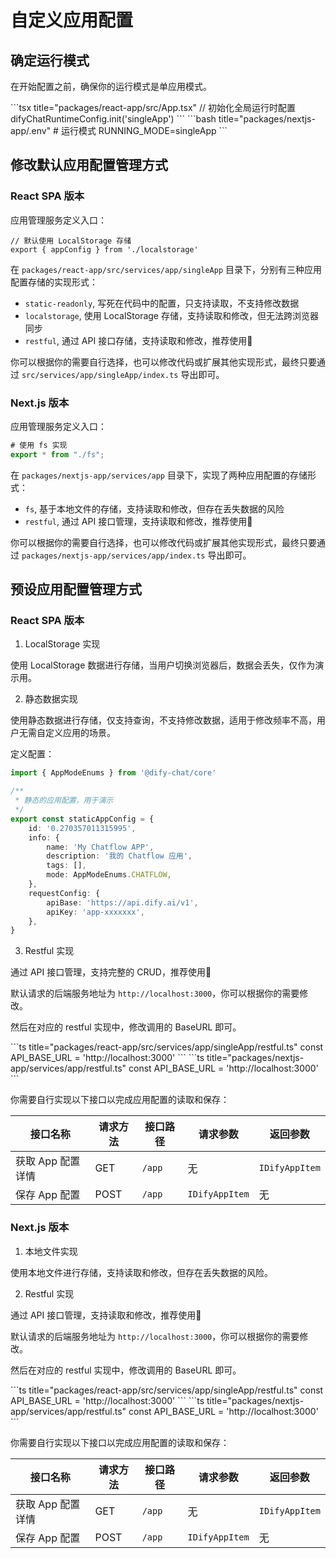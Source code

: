 
# 自定义应用配置

## 确定运行模式

在开始配置之前，确保你的运行模式是单应用模式。

<Tabs>
  <Tab label="React SPA">
```tsx title="packages/react-app/src/App.tsx"
// 初始化全局运行时配置
difyChatRuntimeConfig.init('singleApp')
```
	</Tab>
  <Tab label="Next.js">
```bash title="packages/nextjs-app/.env"
# 运行模式
RUNNING_MODE=singleApp
```
	</Tab>
</Tabs>

## 修改默认应用配置管理方式

### React SPA 版本

应用管理服务定义入口：

```tsx title="packages/react-app/src/services/app/singleApp/index.ts"
// 默认使用 LocalStorage 存储
export { appConfig } from './localstorage'
```

在 `packages/react-app/src/services/app/singleApp` 目录下，分别有三种应用配置存储的实现形式：

- `static-readonly`, 写死在代码中的配置，只支持读取，不支持修改数据
- `localstorage`, 使用 LocalStorage 存储，支持读取和修改，但无法跨浏览器同步
- `restful`, 通过 API 接口存储，支持读取和修改，推荐使用🌟

你可以根据你的需要自行选择，也可以修改代码或扩展其他实现形式，最终只要通过 `src/services/app/singleApp/index.ts` 导出即可。

### Next.js 版本

应用管理服务定义入口：

```ts title="packages/nextjs-appservices/app/index.ts"
# 使用 fs 实现
export * from "./fs";
```

在 `packages/nextjs-app/services/app` 目录下，实现了两种应用配置的存储形式：

- `fs`, 基于本地文件的存储，支持读取和修改，但存在丢失数据的风险
- `restful`, 通过 API 接口管理，支持读取和修改，推荐使用🌟

你可以根据你的需要自行选择，也可以修改代码或扩展其他实现形式，最终只要通过 `packages/nextjs-app/services/app/index.ts` 导出即可。

## 预设应用配置管理方式

### React SPA 版本

1. LocalStorage 实现

使用 LocalStorage 数据进行存储，当用户切换浏览器后，数据会丢失，仅作为演示用。

2. 静态数据实现

使用静态数据进行存储，仅支持查询，不支持修改数据，适用于修改频率不高，用户无需自定义应用的场景。

定义配置：

```ts title="packages/react-app/src/services/app/singleApp/static-readonly/data.ts"
import { AppModeEnums } from '@dify-chat/core'

/**
 * 静态的应用配置，用于演示
 */
export const staticAppConfig = {
	id: '0.270357011315995',
	info: {
		name: 'My Chatflow APP',
		description: '我的 Chatflow 应用',
		tags: [],
		mode: AppModeEnums.CHATFLOW,
	},
	requestConfig: {
		apiBase: 'https://api.dify.ai/v1',
		apiKey: 'app-xxxxxxx',
	},
}
```

3. Restful 实现

通过 API 接口管理，支持完整的 CRUD，推荐使用🌟

默认请求的后端服务地址为 `http://localhost:3000`，你可以根据你的需要修改。

然后在对应的 restful 实现中，修改调用的 BaseURL 即可。

<Tabs>
  <Tab label="React SPA">
```ts title="packages/react-app/src/services/app/singleApp/restful.ts"
const API_BASE_URL = 'http://localhost:3000'
```
	</Tab>
  <Tab label="Next.js">
```ts title="packages/nextjs-app/services/app/restful.ts"
const API_BASE_URL = 'http://localhost:3000'
```
	</Tab>
</Tabs>

你需要自行实现以下接口以完成应用配置的读取和保存：

| 接口名称 | 请求方法 | 接口路径 | 请求参数 | 返回参数 |
|---------|----------|----------|----------|----------|
| 获取 App 配置详情 | GET | `/app` | 无 | `IDifyAppItem` |
| 保存 App 配置 | POST | `/app` | `IDifyAppItem` | 无 |

### Next.js 版本

1. 本地文件实现

使用本地文件进行存储，支持读取和修改，但存在丢失数据的风险。

2. Restful 实现

通过 API 接口管理，支持读取和修改，推荐使用🌟

默认请求的后端服务地址为 `http://localhost:3000`，你可以根据你的需要修改。

然后在对应的 restful 实现中，修改调用的 BaseURL 即可。

<Tabs>
  <Tab label="React SPA">
```ts title="packages/react-app/src/services/app/singleApp/restful.ts"
const API_BASE_URL = 'http://localhost:3000'
```
	</Tab>
  <Tab label="Next.js">
```ts title="packages/nextjs-app/services/app/restful.ts"
const API_BASE_URL = 'http://localhost:3000'
```
	</Tab>
</Tabs>

你需要自行实现以下接口以完成应用配置的读取和保存：

| 接口名称 | 请求方法 | 接口路径 | 请求参数 | 返回参数 |
|---------|----------|----------|----------|----------|
| 获取 App 配置详情 | GET | `/app` | 无 | `IDifyAppItem` |
| 保存 App 配置 | POST | `/app` | `IDifyAppItem` | 无 |